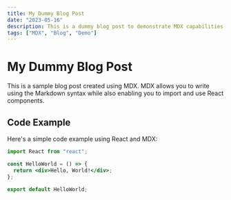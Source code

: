 ---
title: My Dummy Blog Post
date: "2023-05-16"
description: This is a dummy blog post to demonstrate MDX capabilities
tags: ["MDX", "Blog", "Demo"]
---

# My Dummy Blog Post

This is a sample blog post created using MDX. MDX allows you to write using the Markdown syntax while also enabling you to import and use React components.

## Code Example

Here's a simple code example using React and MDX:

```jsx
import React from "react";

const HelloWorld = () => {
  return <div>Hello, World!</div>;
};

export default HelloWorld;
```
